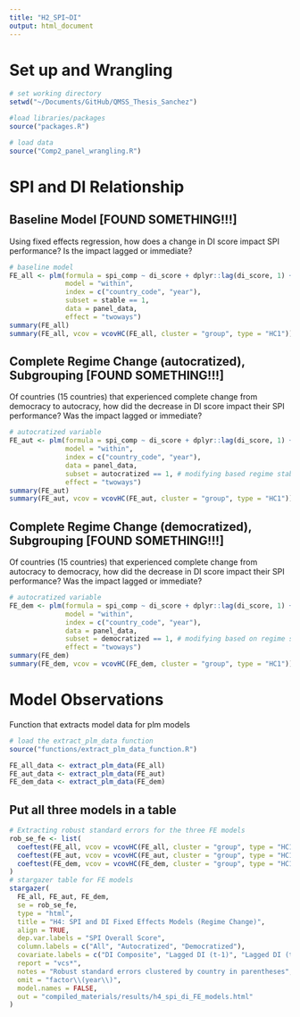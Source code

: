 ```yaml
---
title: "H2_SPI~DI"
output: html_document
---
```



# Set up and Wrangling 
```r
# set working directory
setwd("~/Documents/GitHub/QMSS_Thesis_Sanchez")

#load libraries/packages
source("packages.R")

# load data
source("Comp2_panel_wrangling.R")
```

# SPI and DI Relationship
## Baseline Model [FOUND SOMETHING!!!]
Using fixed effects regression, how does a change in DI score impact SPI performance? Is the impact lagged or immediate?
```r
# baseline model
FE_all <- plm(formula = spi_comp ~ di_score + dplyr::lag(di_score, 1) + dplyr::lag(di_score, 2) + log_gdppc + income_level_recoded,
              model = "within", 
              index = c("country_code", "year"),
              subset = stable == 1,
              data = panel_data, 
              effect = "twoways")
summary(FE_all)
summary(FE_all, vcov = vcovHC(FE_all, cluster = "group", type = "HC1"))
```


## Complete Regime Change (autocratized), Subgrouping [FOUND SOMETHING!!!]
Of countries (15 countries) that experienced complete change from democracy to autocracy, how did the decrease in DI score impact their SPI performance? Was the impact lagged or immediate?
```r
# autocratized variable 
FE_aut <- plm(formula = spi_comp ~ di_score + dplyr::lag(di_score, 1) + dplyr::lag(di_score, 2) + log_gdppc + income_level_recoded,
              model = "within", 
              index = c("country_code", "year"),
              data = panel_data, 
              subset = autocratized == 1, # modifying based regime stability
              effect = "twoways")
summary(FE_aut)
summary(FE_aut, vcov = vcovHC(FE_aut, cluster = "group", type = "HC1"))
```


## Complete Regime Change (democratized), Subgrouping [FOUND SOMETHING!!!]
Of countries (15 countries) that experienced complete change from autocracy to democracy, how did the decrease in DI score impact their SPI performance? Was the impact lagged or immediate?
```r
# autocratized variable 
FE_dem <- plm(formula = spi_comp ~ di_score + dplyr::lag(di_score, 1) + dplyr::lag(di_score, 2) + log_gdppc + income_level_recoded,
              model = "within", 
              index = c("country_code", "year"),
              data = panel_data, 
              subset = democratized == 1, # modifying based on regime stability
              effect = "twoways")
summary(FE_dem)
summary(FE_dem, vcov = vcovHC(FE_dem, cluster = "group", type = "HC1"))
```


# Model Observations 
Function that extracts model data for plm models
```r
# load the extract_plm_data function
source("functions/extract_plm_data_function.R")

FE_all_data <- extract_plm_data(FE_all)
FE_aut_data <- extract_plm_data(FE_aut)
FE_dem_data <- extract_plm_data(FE_dem)
```

## Put all three models in a table
```r
# Extracting robust standard errors for the three FE models
rob_se_fe <- list(
  coeftest(FE_all, vcov = vcovHC(FE_all, cluster = "group", type = "HC1"))[, 2],
  coeftest(FE_aut, vcov = vcovHC(FE_aut, cluster = "group", type = "HC1"))[, 2],
  coeftest(FE_dem, vcov = vcovHC(FE_dem, cluster = "group", type = "HC1"))[, 2]
)
# stargazer table for FE models
stargazer(
  FE_all, FE_aut, FE_dem,
  se = rob_se_fe,
  type = "html",
  title = "H4: SPI and DI Fixed Effects Models (Regime Change)",
  align = TRUE,
  dep.var.labels = "SPI Overall Score",
  column.labels = c("All", "Autocratized", "Democratized"),
  covariate.labels = c("DI Composite", "Lagged DI (t-1)", "Lagged DI (t-2)",  "Log(GDPper-capita)", "Lower-Middle Income (LMIC)", "Upper-Middle Income (UMIC)", "High Income (HIC)", "Intercept"),
  report = "vcs*",
  notes = "Robust standard errors clustered by country in parentheses",
  omit = "factor\\(year\\)",
  model.names = FALSE,
  out = "compiled_materials/results/h4_spi_di_FE_models.html"
)

```